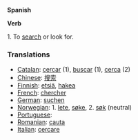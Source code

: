 '''Spanish'''


'''Verb'''


1. To [[search]] or look for.


===Translations===
*[[Catalan]]: [[cercar]] (1), [[buscar]] (1), [[cerca]] (2) 
*[[Chinese]]: [[搜索]]
*[[Finnish]]: [[etsiä]], [[hakea]]
*[[French]]: [[chercher]]
*[[German]]: [[suchen]]
*[[Norwegian]]: 1. [[lete]], [[søke]], 2. [[søk]] (neutral)
*[[Portuguese]]: [[]]
*[[Romanian]]: [[cauta]]
*[[Italian]]: [[cercare]]